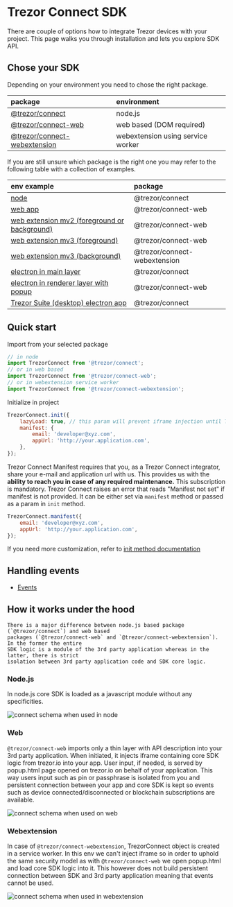 # Trezor Connect SDK

There are couple of options how to integrate Trezor devices with your project. This page walks
you through installation and lets you explore SDK API.

## Chose your SDK

Depending on your environment you need to chose the right package.

| package                                                                                                           | environment                       |
| :---------------------------------------------------------------------------------------------------------------- | :-------------------------------- |
| [@trezor/connect](https://github.com/trezor/trezor-suite/tree/develop/packages/connect)                           | node.js                           |
| [@trezor/connect-web](https://github.com/trezor/trezor-suite/tree/develop/packages/connect-web)                   | web based (DOM required)          |
| [@trezor/connect-webextension](https://github.com/trezor/trezor-suite/tree/develop/packages/connect-webextension) | webextension using service worker |

If you are still unsure which package is the right one you may refer to the following table with a collection of examples.

| env example                                                                                                                                         | package                      |
| :-------------------------------------------------------------------------------------------------------------------------------------------------- | :--------------------------- |
| [node](https://github.com/trezor/trezor-suite/tree/develop/packages/connect-examples/node)                                                          | @trezor/connect              |
| [web app](https://github.com/trezor/trezor-suite/tree/develop/packages/connect-examples/browser-inline-script)                                      | @trezor/connect-web          |
| [web extension mv2 (foreground or background)](https://github.com/trezor/trezor-suite/tree/develop/packages/connect-examples/webextension-mv2)      | @trezor/connect-web          |
| [web extension mv3 (foreground)](https://github.com/trezor/trezor-suite/tree/develop/packages/connect-examples/webextension-mv3)                    | @trezor/connect-web          |
| [web extension mv3 (background)](https://github.com/trezor/trezor-suite/tree/develop/packages/connect-examples/webextension-mv3-sw)                 | @trezor/connect-webextension |
| [electron in main layer](https://github.com/trezor/trezor-suite/tree/develop/packages/connect-examples/electron-main-process)                       | @trezor/connect              |
| [electron in renderer layer with popup](https://github.com/trezor/trezor-suite/tree/develop/packages/connect-examples/electron-renderer-with-popup) | @trezor/connect-web          |
| [Trezor Suite (desktop) electron app](https://github.com/trezor/trezor-suite/blob/develop/packages/suite-desktop/README.md)                         | @trezor/connect              |

## Quick start

Import from your selected package

```javascript
// in node
import TrezorConnect from '@trezor/connect';
// or in web based
import TrezorConnect from '@trezor/connect-web';
// or in webextension service worker
import TrezorConnect from '@trezor/connect-webextension';
```

Initialize in project

```javascript
TrezorConnect.init({
    lazyLoad: true, // this param will prevent iframe injection until TrezorConnect.method will be called
    manifest: {
        email: 'developer@xyz.com',
        appUrl: 'http://your.application.com',
    },
});
```

Trezor Connect Manifest requires that you, as a Trezor Connect integrator, share your e-mail and application url with us.
This provides us with the **ability to reach you in case of any required maintenance.**
This subscription is mandatory. Trezor Connect raises an error that reads "Manifest not set" if manifest is not provided. It can be either set via `manifest` method or passed as a param in `init` method.

```javascript
TrezorConnect.manifest({
    email: 'developer@xyz.com',
    appUrl: 'http://your.application.com',
});
```

If you need more customization, refer to [init method documentation](./methods/other/init)

## Handling events

-   [Events](./details/events)

## How it works under the hood

    There is a major difference between node.js based package (`@trezor/connect`) and web based
    packages (`@trezor/connect-web` and `@trezor/connect-webextension`). In the former the entire
    SDK logic is a module of the 3rd party application whereas in the latter, there is strict
    isolation between 3rd party application code and SDK core logic.

### Node.js

In node.js core SDK is loaded as a javascript module without any specificities.

![connect schema when used in node](../../public/schema-connect.jpg)

### Web

`@trezor/connect-web` imports only a thin layer with API description into your 3rd party application. When initiated, it injects iframe containing core SDK logic from trezor.io
into your app. User input, if needed, is served by popup.html page opened on trezor.io on behalf of your application. This way users input such as pin or passphrase is isolated from you and persistent connection between your app and core SDK is kept so events such as device connected/disconnected or blockchain subscriptions are available.

![connect schema when used on web](../../public/schema-connect-web.jpg)

### Webextension

In case of `@trezor/connect-webextension`, TrezorConnect object is created in a service worker. In this env we can't inject iframe so in order to uphold the same security model as with
`@trezor/connect-web` we open popup.html and load core SDK logic into it. This however does not build persistent connection between SDK and 3rd party application meaning that events cannot be used.

![connect schema when used in webextension](../../public/schema-connect-webextension.jpg)
